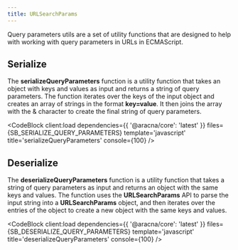 ```yaml
---
title: URLSearchParams
---
```



Query parameters utils are a set of utility functions that are designed to help with working with query parameters in URLs in ECMAScript.

## Serialize

The **serializeQueryParameters** function is a utility function that takes an object with keys and values as input and returns a string of query parameters. The function iterates over the keys of the input object and creates an array of strings in the format **key=value**. It then joins the array with the & character to create the final string of query parameters.

<CodeBlock
  client:load
  dependencies={{ '@aracna/core': 'latest' }}
  files={SB_SERIALIZE_QUERY_PARAMETERS}
  template='javascript'
  title='serializeQueryParameters'
  console={100}
/>

## Deserialize

The **deserializeQueryParameters** function is a utility function that takes a string of query parameters as input and returns an object with the same keys and values. The function uses the **URLSearchParams** API to parse the input string into a **URLSearchParams** object, and then iterates over the entries of the object to create a new object with the same keys and values.

<CodeBlock
  client:load
  dependencies={{ '@aracna/core': 'latest' }}
  files={SB_DESERIALIZE_QUERY_PARAMETERS}
  template='javascript'
  title='deserializeQueryParameters'
  console={100}
/>
